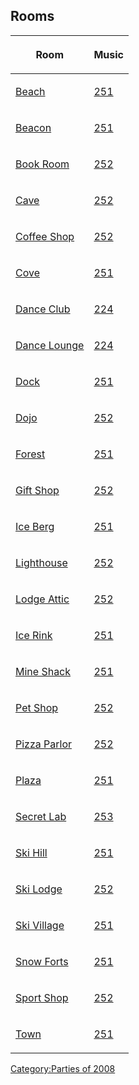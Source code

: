 

==Rooms==
<center>
{|class="wikitable"
!Room!!Music
|-
|[[Media:HPBeach.swf|Beach]]||[[Media:Music251.swf|251]]
|-
|[[Media:HPBeacon.swf|Beacon]]||[[Media:Music251.swf|251]]
|-
|[[Media:HPBookRoom.swf|Book Room]]||[[Media:Music252.swf|252]]
|-
|[[Media:HPCave.swf|Cave]]||[[Media:Music252.swf|252]]
|-
|[[Media:HPCoffeeShop.swf|Coffee Shop]]||[[Media:Music252.swf|252]]
|-
|[[Media:HPCove.swf|Cove]]||[[Media:Music251.swf|251]]
|-
|[[Media:HPDanceClub.swf|Dance Club]]||[[Media:Music224.swf|224]]
|-
|[[Media:RoomsLounge-Halloween2008.swf|Dance Lounge]]||[[Media:Music224.swf|224]]
|-
|[[Media:HPDock.swf|Dock]]||[[Media:Music251.swf|251]]
|-
|[[Media:HPDojo.swf|Dojo]]||[[Media:Music252.swf|252]]
|-
|[[Media:HPForest.swf|Forest]]||[[Media:Music251.swf|251]]
|-
|[[Media:HPGiftShop.swf|Gift Shop]]||[[Media:Music252.swf|252]]
|-
|[[Media:HPIceBerg.swf|Ice Berg]]||[[Media:Music251.swf|251]]
|-
|[[Media:HPLightHouse.swf|Lighthouse]]||[[Media:Music252.swf|252]]
|-
|[[Media:HPLodgeAttic.swf|Lodge Attic]]||[[Media:Music252.swf|252]]
|-
|[[Media:HPIceRink.swf|Ice Rink]]||[[Media:Music251.swf|251]]
|-
|[[Media:HPMineShack.swf|Mine Shack]]||[[Media:Music251.swf|251]]
|-
|[[Media:HPPetShop.swf|Pet Shop]]||[[Media:Music252.swf|252]]
|-
|[[Media:HPPizzaParlor.swf|Pizza Parlor]]||[[Media:Music252.swf|252]]
|-
|[[Media:HPPlaza.swf|Plaza]]||[[Media:Music251.swf|251]]
|-
|[[Media:RoomsLab-HalloweenParty2008.swf|Secret Lab]]||[[Media:Music253.swf|253]]
|-
|[[Media:HPSkiHill.swf|Ski Hill]]||[[Media:Music251.swf|251]]
|-
|[[Media:HPSkiLodge.swf|Ski Lodge]]||[[Media:Music252.swf|252]]
|-
|[[Media:HPSkiVillage.swf|Ski Village]]||[[Media:Music251.swf|251]]
|-
|[[Media:HPSnowForts.swf|Snow Forts]]||[[Media:Music251.swf|251]]
|-
|[[Media:HPSportShop.swf|Sport Shop]]||[[Media:Music252.swf|252]]
|-
|[[Media:HPTown.swf|Town]]||[[Media:Music251.swf|251]]
|}
</center>

{{Parties}}

[[Category:Parties of 2008]]